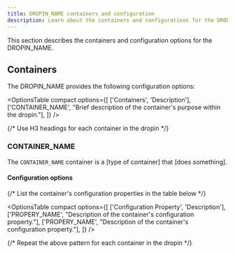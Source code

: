 ```yaml
---
title: DROPIN_NAME containers and configuration
description: Learn about the containers and configurations for the DROPIN_NAME dropin.
---
```



This section describes the containers and configuration options for the DROPIN_NAME.

## Containers

The DROPIN_NAME provides the following configuration options:

<OptionsTable
  compact
  options={[
    ['Containers', 'Description'],
    ['CONTAINER_NAME', "Brief description of the container's purpose within the dropin."],
  ]}
/>

{/* Use H3 headings for each container in the dropin */}

### CONTAINER_NAME

The `CONTAINER_NAME` container is a \[type of container] that \[does something].

#### Configuration options

{/* List the container's configuration properties in the table below */}

<OptionsTable
  compact
  options={[
    ['Configuration Property', 'Description'],
    ['PROPERY_NAME', "Description of the container's configuration property."],
    ['PROPERY_NAME', "Description of the container's configuration property."],
  ]}
/>

{/* Repeat the above pattern for each container in the dropin */}
